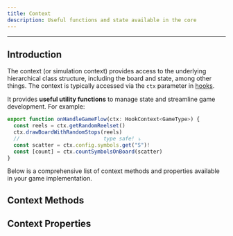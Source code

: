 ```yaml
---
title: Context
description: Useful functions and state available in the core
---
```


---

## Introduction

The context (or simulation context) provides access to the underlying hierarchical class structure,
including the board and state, among other things. The context is typically accessed
via the `ctx` parameter in [hooks](/docs/core/config/hooks).

It provides **useful utility functions** to manage state and streamline game development. For example:

```ts lineNumbers
export function onHandleGameFlow(ctx: HookContext<GameType>) {
  const reels = ctx.getRandomReelset()
  ctx.drawBoardWithRandomStops(reels)
  //                           type safe! ⤵
  const scatter = ctx.config.symbols.get("S")!
  const [count] = ctx.countSymbolsOnBoard(scatter)
}
```

Below is a comprehensive list of context methods and properties available in your game implementation.

## Context Methods

## Context Properties